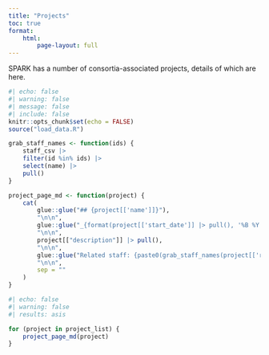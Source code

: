 ```yaml
---
title: "Projects"
toc: true
format:
    html:
        page-layout: full
---
```


SPARK has a number of consortia-associated projects, details of which are here.

```r
#| echo: false
#| warning: false
#| message: false
#| include: false
knitr::opts_chunk$set(echo = FALSE)
source("load_data.R")

grab_staff_names <- function(ids) {
    staff_csv |>
    filter(id %in% ids) |>
    select(name) |>
    pull()
}

project_page_md <- function(project) {
    cat(
        glue::glue("## {project[['name']]}"),
        "\n\n",
        glue::glue("_{format(project[['start_date']] |> pull(), '%B %Y')}-{format(project[['end_date']] |> pull(), '%B %Y')}_"),
        "\n\n",
        project[["description"]] |> pull(),
        "\n\n",
        glue::glue("Related staff: {paste0(grab_staff_names(project[['related_staff']]), collapse=', ')}"),
        "\n\n",
        sep = ""
    )
}
```

```r
#| echo: false
#| warning: false
#| results: asis

for (project in project_list) {
    project_page_md(project)
}
```